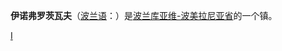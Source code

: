 {{expand|time=2010-09-01T10:51:48+00:00}}
{{Infobox Settlement
| name = 伊诺弗罗茨瓦夫
| image_skyline = PL Ino KrolowejJadwigi.JPG
| imagesize = 250px
| image_caption = 
| image_flag = 
| image_shield = 
| pushpin_map = Poland
| pushpin_label_position = bottom
| subdivision_type = 国家
| subdivision_name = {{POL}}
| subdivision_type1 = [[波兰行政区划|省]]
| subdivision_name1 = [[库亚维-波美拉尼亚省|库亚维-波美拉尼亚省]]
| subdivision_type2 = [[波兰行政区划|县]]
| subdivision_name2 =  [[伊诺弗罗茨瓦夫县|伊诺弗罗茨瓦夫县]]
| elevation_m = 100
| elevation_ft = 
| area_total_km2 = 30.42
| population_as_of = 2006年
| population_total = 77095
| population_density_km2 = auto
| timezone = [[欧洲中部时间|CET]]
| utc_offset = +1
| timezone_DST = [[CEST|CEST]]
| utc_offset_DST = +2
| latd = 52
| latm = 47
| lats = 35
| latNS = N
| longd = 18
| longm = 15
| longs = 40
| longEW = E
| website = [http://www.inowroclaw.pl 官方网站]
}}
'''伊诺弗罗茨瓦夫'''（[[波兰语|波兰语]]：'''{{lang|pl|Inowrocław}}'''）是[[波兰|波兰]][[库亚维-波美拉尼亚省|库亚维-波美拉尼亚省]]的一个镇。

{{Authority control}}
{{Poland-stub}}

[[Category:库亚维-波美拉尼亚省城市|I]]